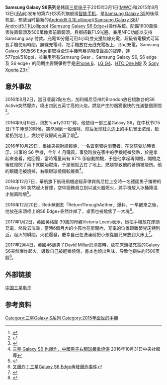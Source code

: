 {{expand|time=2015-03-04T01:30:35+00:00}}
{{onesource|time=2015-03-04T01:30:35+00:00}}
{{distinguish|三星Galaxy Tab S6}}
{{noteTA
|G1=IT
|T=zh-tw:三星Galaxy S6;zh-hk:Samsung Galaxy S6;zh-cn:三星盖乐世S6
|1=zh-tw:Galaxy;zh-hk:Galaxy;zh-cn:盖乐世
|2=zh-tw:三星Galaxy;zh-hk:Samsung Galaxy;zh-cn:三星盖乐世
|3=zh-hans:照相手机;zh-hant:照相手機;zh-tw:照相手機;zh-hk:相機手機;zh-mo:相機手機;
}}
{{Infobox Mobile
| name         = Samsung Galaxy S6<br />Samsung Galaxy S6 Edge<br />Samsung Galaxy S6 Edge+<br />Samsung Galaxy S6 Active
| codename     = Project Zero
| logo         = [[File:S6,_S6_Edge_&_S6_Edge+.png|140px]]
| logosize     = 
| image        = [[File:Samsung_Galaxy_S6_S6_Edge_and_S6_Edge_Plus.png|290px]]
| imagesize    = 
| alt          = 
| caption      = Samsung Galaxy S6, S6 Edge & S6 Edge+
| slogan       = 让未来，现在就来<br>Next is now
| brand        = 
| manufacturer = [[三星电子|三星电子]]
| series       = [[三星Galaxy_S系列|Galaxy S系列]]
| modelnumber  = '''S6:''' SM-G920U<br /> '''S6 edge:''' SM-G925I/SM-G9250<br /> '''S6 edge+:''' SM-G9280<br />'''S6 Active:''' SM-G890A
| networks     = 
| released     = '''S6和S6 Edge:''' <br /> {{start date and age|2015|4|10}}<br /> '''S6 Edge+:''' <br /> {{start date and age|2015|8|21}}<br /> '''S6 Active:''' <br /> {{start date and age|2015|8|21}}
| available    = {{Start date and age|2015|06|12}} 
| status       = 已停售
| unitssold    = 
| unitsshipped = 
| predecessor  = [[三星Galaxy_S5|Samsung Galaxy S5]]
| successor    = [[三星Galaxy_S7|Samsung Galaxy S7]]
| related      = Samsung Galaxy S6 Edge<br>Samsung Galaxy S6 Edge+<br>[[Samsung_Galaxy_Note_5|Samsung Galaxy Note 5]]
| type         = [[触控屏幕|触控屏幕]][[智能手机|智能手机]]
| form         = 
| size         = '''S6:'''<br />{{convert|143.4|mm|in|abbr=on}} H<br />{{convert|70.5|mm|in|abbr=on}} W<br />{{convert|6.8|mm|in|abbr=on}} D<br />'''S6 Edge:'''<br />{{convert|142.1|mm|in|abbr=on}} H<br />{{convert|70.1|mm|in|abbr=on}} W<br />{{convert|7|mm|in|abbr=on}} D<br />'''S6 Edge+:'''<br />{{convert|154.4|mm|in|abbr=on}} H<br />{{convert|75.8|mm|in|abbr=on}} W<br />{{convert|6.9|mm|in|abbr=on}} D
|weight        = '''S6:''' {{convert|140|g|oz|1|abbr=on}}<br />'''S6 Edge:''' {{convert|132|g|oz|1|abbr=on}}<br />'''S6 Edge+:''' {{convert|153|g|oz|1|abbr=on}}
| os           = 官方原始版本[[Android_Lollipop|Android 5.0.2]]<br >官方最後版本[[Android_Nougat|Android 7.0]](国行版、台版和港版最後可更新版本)<br>官方最後版本Android [[Android_Oreo|Android 8.0]](韩版、美版和欧版最後可更新版本)<br>第三方版本[[Android_Pie|Android 9.0]]
[[Android_R|Android 11.0]] (通用系统映像) 
| soc          = 
| cpu          = 2.1GHz [[Exynos|Exynos]] 7420 Octa
| gpu          =[[Mali_(GPU)|Mali-T760 MP8]] 
| memory       = 3GB RAM LPDDR4
| storage      = 32, 64, 128GB 
| memory_card  = 不支援
| battery      = '''S6:''' 2,550mAh<br />'''S6 Edge:''' 2,600mAh<br />'''S6 Edge+:''' 3,000mAh
(不可更換) 
| input        = 
| display      = 5.1 inch 2560 x 1440 [[pixel|pixel]] (577 [[Pixels_per_inch|Pixels per inch]]) [[Quad_HD_Super_AMOLED|Quad HD Super AMOLED]]
| ext_display  = 
| rear_camera  = 16MP CMOS, f/1.9, 2160p@30 [[frames_per_second|frames per second]] (fps), 1080p@60fps, 720p@120fps, Auto HDR, [[optical_image_stabilization|optical image stabilization]], [[tracking_autofocus|tracking autofocus]], [[LED_flash|LED flash]]
| front_camera = 5 MP CMOS, 1080p@30fps, dual video call, Auto HDR
| sound        =
| connectivity = 
| other        = 
| sar          = 
| hac          = 
| website      = {{URL|http://www.samsung.com/us/register/six-appeal/}}
| references   = 
}}
'''Samsung Galaxy S6系列'''是韩国[[三星电子|三星电子]]于2015年3月1日([[MWC|MWC]])和2015年8月13日([[柏林國際廣播展|IFA]]前)发布的第六代S系列旗舰级[[智能手机|智能手机]]，是[[三星Galaxy_S5|Samsung Galaxy S5]]的後续机型，预装当时最新的[[Android|Android]][[Android_Lollipop|5.0.1(Lollipop)]]([[三星Galaxy_S6|Samsung Galaxy S6]])/ [[Android|Android]][[Android_Lollipop|5.1.1(Lollipop)]] ([[三星Galaxy_S6_Edge+|Samsung Galaxy S6 Edge+]])操作系统。配備1600萬像素後置鏡頭及500萬像素前置鏡頭，且都搭載F1.9光圈。兼用NFC功能以支持Samsung pay 付款。充電10分鐘可用4小時並支援無線充電，超級省電模式可延長手機使用時間。無線充電時，把手機放在无线充電板上，即可充電。Samsung Galaxy S6及S6 Edge更取得全球手機營幕清晰度最高的寶座，達577ppi/518ppi，並兼用所有Samsung Gear 。Samsung Galaxy S6, S6 edge 及 S6 edge+ 的同期主要競爭對手是[[iPhone_6|iPhone 6]]、[[LG_G4|LG G4]]、[[HTC_One_M9|HTC One M9]] 及 [[Sony_Xperia_Z3+|Sony Xperia Z3+]]<ref>{{cite web|title=Samsung Galaxy S6 hands-on: Meet the smartphone to beat in 2015|url=http://bgr.com/2015/03/01/samsung-galaxy-s6-review-pt-1-hands-on/|website=BGR|accessdate=1 March 2015|archive-date=2015-03-03|archive-url=https://web.archive.org/web/20150303111713/http://bgr.com/2015/03/01/samsung-galaxy-s6-review-pt-1-hands-on/|dead-url=yes}}</ref>

== 意外事故 ==
2016年8月2日，當日凌晨2點左右，加利福尼亞州的Brandon放在梳妝台的S6 Active突然爆炸，喷出四到五英寸高的火焰，燃烧产生的烟雾很快的充滿整個房間<ref>{{Cite web |url=https://www.theguardian.com/technology/2016/oct/19/samsung-galaxy-s6-explosion-lawsuit-note-7-recalls |title=Samsung exploding phone issue extends past Note 7, lawsuit says |accessdate=2018-09-20 |archive-date=2018-09-20 |archive-url=https://web.archive.org/web/20180920084252/https://www.theguardian.com/technology/2016/oct/19/samsung-galaxy-s6-explosion-lawsuit-note-7-recalls |dead-url=no }}</ref>。

2016年9月15日，网友“surfy2012”称，他使用一部三星Galaxy S6，在中秋节(15日)下午睡觉的时候，突然闻到一股烟味，然后发现枕头边上的手机冒出浓烟，赶紧扔到地上，燃烧导致房间充满了烟<ref>{{Cite web |url=http://news.mydrivers.com/1/500/500121.htm |title=国行三星Galaxy S6爆炸！场面惨烈 |accessdate=2018-09-20 |archive-date=2018-09-20 |archive-url=https://web.archive.org/web/20180920084038/http://news.mydrivers.com/1/500/500121.htm |dead-url=no }}</ref>。

2016年10月29日，根據央視財經報導，一名雲南郭姓消費者，在醫院受訪時表示，出事的 S6 手機，今年 4 月購買，事發時放在家中的手機輕微發熱，於是拿起來查看，他回憶，當時電量尚有 87% 卻自動關機，于是他拿起再開機，開機之後紅燈閃了兩下就開始燃烧，于是他就丟在了地上，燃烧导致他的著頭被烧伤。他的眼睫毛被燒掉，右眼眼球燒傷較嚴重<ref>[http://technews.tw/2016/10/31/samsung-galaxy-s6-fire-china/  三星 Galaxy S6 也爆炸，中國男子右眼球嚴重燒傷] {{Wayback|url=http://technews.tw/2016/10/31/samsung-galaxy-s6-fire-china/ |date=20180920122501 }}2016年10月31日中央社報導</ref>。

2016年12月7日，華航旗下航班飛機途經菲律宾馬尼拉上空時一名德國男子攜帶的 Galaxy S6 突然起火冒煙，空中服務員立刻以滅火器熄火，將手機放入冰桶降温才脱离险境<ref>{{Cite web |url=http://3c.ltn.com.tw/news/27711 |title=Galaxy S6 華航飛機上自燃！三星回應了！ |accessdate=2018-09-20 |archive-date=2018-09-20 |archive-url=https://web.archive.org/web/20180920084314/http://3c.ltn.com.tw/news/27711 |dead-url=no }}</ref>。

2016年12月20日，Reddit網友「ReturnThroughAether」爆料，一早醒來之後，他放在床頭柜上的S6 Edge+突然炸掉了，桌面也被燒焦了一大塊<ref>[https://wenku.baidu.com/view/4b64812bdf80d4d8d15abe23482fb4daa58d1d0c.html?re=view  又爆炸！三星Galaxy S6 Edge再發爆炸事件]</ref>。

2017年1月2日，英國英格蘭 39歲的母親Victoria Leeds表示，她把手機放在床頭充電，然後去洗澡，當時6個月大的小孩也在房間內，充電的位置距離嬰兒床特別近，起火的瞬間，火花爆發，慶幸自己在洗澡前把小孩從嬰兒床放到大床上<ref>{{Cite web |url=https://www.newmobilelife.com/2017/01/02/galaxy-s6-boom-baby/ |title=再爆炸！Galaxy S6 爆炸損毀嬰兒床！ |accessdate=2018-09-20 |archive-date=2018-09-20 |archive-url=https://web.archive.org/web/20180920084105/https://www.newmobilelife.com/2017/01/02/galaxy-s6-boom-baby/ |dead-url=no }}</ref>。

2017年2月4日，英國46歲男子David Millar於清晨時，放在床頭櫃充電的Galaxy S6突然爆炸起火，導致自己被輕微燒傷，書本也燒出焦味，导致他損失約1500英鎊<ref>{{Cite web |url=http://news.ltn.com.tw/news/world/breakingnews/1966183 |title=三星S6又炸了！整夜充電爆炸 英男：不敢再用了... |accessdate=2018-09-20 |archive-date=2018-09-20 |archive-url=https://web.archive.org/web/20180920122450/http://news.ltn.com.tw/news/world/breakingnews/1966183 |dead-url=no }}</ref>。

==外部链接==
[https://www.samsung.com/cn/|https://www.samsung.com/cn/ 中国三星电子]

==参考资料==
{{reflist}}

{{S-start}}
{{Succession box
|title  = Samsung Galaxy S6<br />Samsung Galaxy S6 Edge<br />Samsung Galaxy S6 Edge+
|years  = 2015
|before = [[三星Galaxy_S5|Samsung Galaxy S5]]
|after  = [[三星Galaxy_S7|Samsung Galaxy S7<br />Samsung Galaxy S7 Edge]]
}}
{{S-end}}

{{Galaxy S}}

[[Category:三星Galaxy_S系列|Category:三星Galaxy S系列]]
[[Category:2015年面世的手機|Category:2015年面世的手機]]
